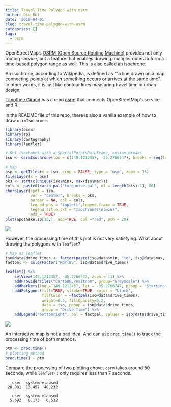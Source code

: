 ```yaml
---
title: Travel Time Polygon with osrm
author: Qiu Rui
date: '2019-04-01'
slug: travel-time-polygon-with-osrm
categories: []
tags:
  - osrm
---
```


OpenStreetMap's [OSRM (Open Source Routing Machine)](http://project-osrm.org/) provides not only routing service, but a feature that enables drawing multiple routes to form a time-based polygon range as well. This is also called an isochrone.

An isochrone, according to Wikipedia, is defined as ""a line drawn on a map connecting points at which something occurs or arrives at the same time". In other words, it is just like contour lines measuring travel time in urban design.

[Timothée Giraud](https://github.com/rCarto) has a repo [osrm](https://github.com/rCarto/osrm) that connects OpenStreetMap's service and R.

In the README file of this repo, there is also a vanilla example of how to draw `osrmIsochrone`.

```r
library(osrm)
library(sp)
library(cartography)
library(leaflet)

# Get isochones with a SpatialPointsDataFrame, custom breaks
iso <- osrmIsochrone(loc = c(149.1212457, -35.2766747), breaks = seq(from = 0,to = 30, by = 5))

# Map
osm <- getTiles(x = iso, crop = FALSE, type = "osm", zoom = 13)
tilesLayer(x = osm)
bks <- sort(c(unique(iso$min), max(iso$max)))
cols <- paste0(carto.pal("turquoise.pal", n1 = length(bks)-1), 80)
choroLayer(spdf = iso,
           var = "center", breaks = bks,
           border = NA, col = cols,
           legend.pos = "topleft",legend.frame = TRUE,
           legend.title.txt = "Isochrones\n(min)",
           add = TRUE)
plot(apotheke.sp[10,], add=TRUE, col ="red", pch = 20)
```


![](/image/canberra-osrm.png)

However, the processing time of this plot is not very satisfying. What about drawing the polygons with `leaflet`?

```r
# Map as leaflet
iso@data$drive_times <- factor(paste(iso@data$min, "to", iso@data$max, "min"))
factpal <- colorFactor("RdYlBu", iso@data$drive_times)

leaflet() %>%
    setView(149.1212457, -35.2766747, zoom = 11) %>%
    addProviderTiles("CartoDB.Positron", group="Greyscale") %>% 
    addMarkers(lng = 149.1212457, lat = -35.2766747, popup = "Starting Point") %>% 
    addPolygons(fill=TRUE, stroke=TRUE, color = "black",
                fillColor = ~factpal(iso@data$drive_times),
                weight=0.5, fillOpacity=0.2,
                data = iso, popup = iso@data$drive_times,
                group = "Drive Time") %>% 
    addLegend("bottomright", pal = factpal, values = iso@data$drive_time,   title = "Drive Time")
```

![](/image/canberra-leaflet.png)

An interactive map is not a bad idea. And can use `proc.time()` to track the processing time of both methods.

```r
ptm <- proc.time()
# plotting method
proc.time() - ptm
```

Compare the processing of two plotting above. `osrm` takes around 50 seconds, while `leaflet()` only requires less than 7 seconds.

```
   user  system elapsed 
 28.081  13.457  48.232 

   user  system elapsed 
  5.692   0.173   6.532 
```